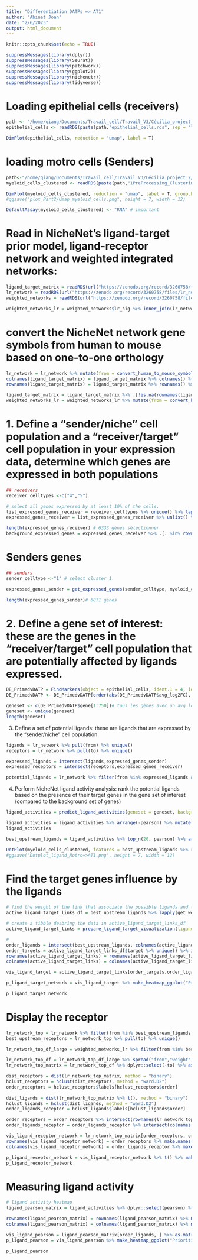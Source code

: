 ```yaml
---
title: "Differentiation DATPs => AT1"
author: "Abinet Joan"
date: "2/6/2023"
output: html_document
---
```


```r
knitr::opts_chunk$set(echo = TRUE)
```

```r
suppressMessages(library(dplyr))
suppressMessages(library(Seurat))
suppressMessages(library(patchwork))
suppressMessages(library(ggplot2))
suppressMessages(library(nichenetr))
suppressMessages(library(tidyverse))
```


# Loading epithelial cells (receivers)
```r
path <- "/home/qiang/Documents/Travail_cell/Travail_V3/Cécilia_project_2/Epithelial_cells/"
epithelial_cells <- readRDS(paste(path,"epithelial_cells.rds", sep = ""))

DimPlot(epithelial_cells, reduction = "umap", label = T)
```

# loading motro cells (Senders)
```r
path<-"/home/qiang/Documents/Travail_cell/Travail_V3/Cécilia_project_2/"
myeloid_cells_clustered <- readRDS(paste(path,"1PreProcessing_Clustering/Myeloid_cells_Part2.rds", sep = ""))

DimPlot(myeloid_cells_clustered, reduction = "umap", label = T, group.by = "CellType")
#ggsave("plot_Part2/Umap_myeloid_cells.png", height = 7, width = 12)

DefaultAssay(myeloid_cells_clustered) <- "RNA" # important
```

# Read in NicheNet’s ligand-target prior model, ligand-receptor network and weighted integrated networks:
```r
ligand_target_matrix = readRDS(url("https://zenodo.org/record/3260758/files/ligand_target_matrix.rds"))
lr_network = readRDS(url("https://zenodo.org/record/3260758/files/lr_network.rds"))
weighted_networks = readRDS(url("https://zenodo.org/record/3260758/files/weighted_networks.rds"))

weighted_networks_lr = weighted_networks$lr_sig %>% inner_join(lr_network %>% distinct(from,to), by = c("from","to"))
```


# convert the NicheNet network gene symbols from human to mouse based on one-to-one orthology
```r
lr_network = lr_network %>% mutate(from = convert_human_to_mouse_symbols(from), to = convert_human_to_mouse_symbols(to)) %>% drop_na()
colnames(ligand_target_matrix) = ligand_target_matrix %>% colnames() %>% convert_human_to_mouse_symbols()
rownames(ligand_target_matrix) = ligand_target_matrix %>% rownames() %>% convert_human_to_mouse_symbols()

ligand_target_matrix = ligand_target_matrix %>% .[!is.na(rownames(ligand_target_matrix)), !is.na(colnames(ligand_target_matrix))]
weighted_networks_lr = weighted_networks_lr %>% mutate(from = convert_human_to_mouse_symbols(from), to = convert_human_to_mouse_symbols(to)) %>% drop_na()
```

# 1. Define a “sender/niche” cell population and a “receiver/target” cell population in your expression data,  determine which genes are expressed in both populations
```r
## receivers
receiver_celltypes <-c("4","5")

# select all genes expressed by at least 10% of the cells.
list_expressed_genes_receiver = receiver_celltypes %>% unique() %>% lapply(get_expressed_genes, epithelial_cells, 0.10, "RNA") # lapply to get the expressed genes of every sender cell type separately here
expressed_genes_receiver = list_expressed_genes_receiver %>% unlist() %>% unique()

length(expressed_genes_receiver) # 6333 gènes sélectionner
background_expressed_genes = expressed_genes_receiver %>% .[. %in% rownames(ligand_target_matrix)]
```

# Senders genes
```r
## senders
sender_celltype <-"1" # select cluster 1.

expressed_genes_sender = get_expressed_genes(sender_celltype, myeloid_cells_clustered, pct = 0.10, "RNA")

length(expressed_genes_sender)# 6871 genes
```


# 2. Define a gene set of interest: these are the genes in the “receiver/target” cell population that are potentially affected by ligands expressed.
```r
DE_PrimedvDATP = FindMarkers(object = epithelial_cells, ident.1 = 4, ident.2 = 5, min.pct = 0.10) %>% rownames_to_column("gene")
DE_PrimedvDATP <- DE_PrimedvDATP[order(abs(DE_PrimedvDATP$avg_log2FC), decreasing = T),]

geneset <- c(DE_PrimedvDATP$gene[1:750])# tous les gènes avec un avg_log2FC supérieur ou inférieur à 0.5
geneset <- unique(geneset)
length(geneset) 
```

3. Define a set of potential ligands: these are ligands that are expressed by the “sender/niche” cell population
```r
ligands = lr_network %>% pull(from) %>% unique()
receptors = lr_network %>% pull(to) %>% unique()

expressed_ligands = intersect(ligands,expressed_genes_sender)
expressed_receptors = intersect(receptors,expressed_genes_receiver)

potential_ligands = lr_network %>% filter(from %in% expressed_ligands & to %in% expressed_receptors) %>% pull(from) %>% unique()
```


4) Perform NicheNet ligand activity analysis: rank the potential ligands based on the presence of their target genes in the gene set of interest (compared to the background set of genes)
```r
ligand_activities = predict_ligand_activities(geneset = geneset, background_expressed_genes = background_expressed_genes, ligand_target_matrix = ligand_target_matrix, potential_ligands = potential_ligands)

ligand_activities = ligand_activities %>% arrange(-pearson) %>% mutate(rank = rank(desc(pearson)))
ligand_activities
```


```r
best_upstream_ligands = ligand_activities %>% top_n(20, pearson) %>% arrange(-pearson) %>% pull(test_ligand) %>% unique()
```


```r
DotPlot(myeloid_cells_clustered, features = best_upstream_ligands %>% rev(), cols = "RdYlBu", group.by = "CellType") + RotatedAxis()
#ggsave("Dotplot_ligand_Motro=>AT1.png", height = 7, width = 12)
```


# Find the target genes influence by the ligands
```r
# find the weight of the link that associate the possible ligands and the gene in the geneset
active_ligand_target_links_df = best_upstream_ligands %>% lapply(get_weighted_ligand_target_links,geneset = geneset, ligand_target_matrix = ligand_target_matrix, n = 200) %>% bind_rows() %>% drop_na()

# create a tibble desbring the data in active_ligand_target_links_df
active_ligand_target_links = prepare_ligand_target_visualization(ligand_target_df = active_ligand_target_links_df, ligand_target_matrix = ligand_target_matrix, cutoff = 0.33)

#
order_ligands = intersect(best_upstream_ligands, colnames(active_ligand_target_links)) %>% rev() %>% make.names()
order_targets = active_ligand_target_links_df$target %>% unique() %>% intersect(rownames(active_ligand_target_links)) %>% make.names()
rownames(active_ligand_target_links) = rownames(active_ligand_target_links) %>% make.names() # make.names() for heatmap visualization of genes like H2-T23
colnames(active_ligand_target_links) = colnames(active_ligand_target_links) %>% make.names() # make.names() for heatmap visualization of genes like H2-T23

vis_ligand_target = active_ligand_target_links[order_targets,order_ligands] %>% t()
```

```r
p_ligand_target_network = vis_ligand_target %>% make_heatmap_ggplot("Prioritized ligands","Predicted target genes", color = "purple",legend_position = "top", x_axis_position = "top",legend_title = "Regulatory potential")  + theme(axis.text.x = element_text(face = "italic")) + scale_fill_gradient2(low = "whitesmoke",  high = "purple", breaks = c(0,0.0045,0.0090))

p_ligand_target_network
```


# Display the receptor
```r
lr_network_top = lr_network %>% filter(from %in% best_upstream_ligands & to %in% expressed_receptors) %>% distinct(from,to)
best_upstream_receptors = lr_network_top %>% pull(to) %>% unique()

lr_network_top_df_large = weighted_networks_lr %>% filter(from %in% best_upstream_ligands & to %in% best_upstream_receptors)

lr_network_top_df = lr_network_top_df_large %>% spread("from","weight",fill = 0)
lr_network_top_matrix = lr_network_top_df %>% dplyr::select(-to) %>% as.matrix() %>% magrittr::set_rownames(lr_network_top_df$to)

dist_receptors = dist(lr_network_top_matrix, method = "binary")
hclust_receptors = hclust(dist_receptors, method = "ward.D2")
order_receptors = hclust_receptors$labels[hclust_receptors$order]
    
dist_ligands = dist(lr_network_top_matrix %>% t(), method = "binary")
hclust_ligands = hclust(dist_ligands, method = "ward.D2")
order_ligands_receptor = hclust_ligands$labels[hclust_ligands$order]

order_receptors = order_receptors %>% intersect(rownames(lr_network_top_matrix))
order_ligands_receptor = order_ligands_receptor %>% intersect(colnames(lr_network_top_matrix))

vis_ligand_receptor_network = lr_network_top_matrix[order_receptors, order_ligands_receptor]
rownames(vis_ligand_receptor_network) = order_receptors %>% make.names()
colnames(vis_ligand_receptor_network) = order_ligands_receptor %>% make.names()
```

```r
p_ligand_receptor_network = vis_ligand_receptor_network %>% t() %>% make_heatmap_ggplot("Ligands","Receptors", color = "mediumvioletred", x_axis_position = "top",legend_title = "Prior interaction potential")
p_ligand_receptor_network
```


# Measuring ligand activity
```r
# ligand activity heatmap
ligand_pearson_matrix = ligand_activities %>% dplyr::select(pearson) %>% as.matrix() %>% magrittr::set_rownames(ligand_activities$test_ligand)

rownames(ligand_pearson_matrix) = rownames(ligand_pearson_matrix) %>% make.names()
colnames(ligand_pearson_matrix) = colnames(ligand_pearson_matrix) %>% make.names()

vis_ligand_pearson = ligand_pearson_matrix[order_ligands, ] %>% as.matrix(ncol = 1) %>% magrittr::set_colnames("Pearson")
p_ligand_pearson = vis_ligand_pearson %>% make_heatmap_ggplot("Prioritized ligands","Ligand activity", color = "darkorange",legend_position = "top", x_axis_position = "top", legend_title = "Pearson correlation coefficient\ntarget gene prediction ability)") + theme(legend.text = element_text(size = 9))

p_ligand_pearson
```

